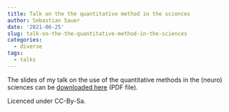```yaml
---
title: Talk on the the quantitative method in the sciences
author: Sebastian Sauer
date: '2021-06-25'
slug: talk-on-the-the-quantitative-method-in-the-sciences
categories:
  - diverse
tags:
  - talks
---
```



The slides of my talk on the use of the quantitative methods in the (neuro) sciences can be [downloaded here](https://data-se.netlify.app/slides/Lecture-quantitative-method/Lecture-quantitative-method.pdf) (PDF file).

Licenced under CC-By-Sa.



